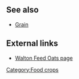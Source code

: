 == See also ==
*[[Grain]]

== External links ==
*[http://waltonfeed.com/self/oats.html Walton Feed Oats page]

[[Category:Food crops]]
